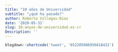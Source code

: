 ```yaml
---
title: "10 años de Universidad"
subtitle: "¿qué ha pasado?"
author: Roberto Villegas-Diaz
date: '2020-05-31'
slug: 10-anyos-de-universidad.es-cr
Description: ''
---
```


```r
blogdown::shortcode('tweet', '852205086956818432')
```